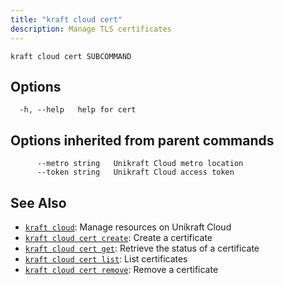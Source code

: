 ```yaml
---
title: "kraft cloud cert"
description: Manage TLS certificates
---
```


```
kraft cloud cert SUBCOMMAND
```

## Options

```
  -h, --help   help for cert
```

## Options inherited from parent commands

```
      --metro string   Unikraft Cloud metro location
      --token string   Unikraft Cloud access token
```

## See Also

* [`kraft cloud`](/docs/cli/reference/kraft/cloud): Manage resources on Unikraft Cloud
* [`kraft cloud cert create`](/docs/cli/reference/kraft/cloud/cert/create): Create a certificate
* [`kraft cloud cert get`](/docs/cli/reference/kraft/cloud/cert/get): Retrieve the status of a certificate
* [`kraft cloud cert list`](/docs/cli/reference/kraft/cloud/cert/list): List certificates
* [`kraft cloud cert remove`](/docs/cli/reference/kraft/cloud/cert/remove): Remove a certificate

